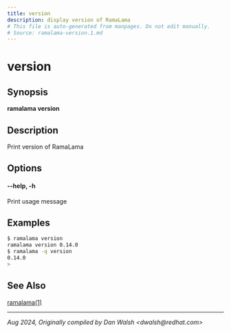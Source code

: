```yaml
---
title: version
description: display version of RamaLama
# This file is auto-generated from manpages. Do not edit manually.
# Source: ramalama-version.1.md
---
```


# version

## Synopsis
**ramalama version**

## Description
Print version of RamaLama

## Options

#### **--help**, **-h**
Print usage message

## Examples

```bash
$ ramalama version
ramalama version 0.14.0
$ ramalama -q version
0.14.0
>
```
## See Also
[ramalama(1)](/docs/commands/ramalama/)

---

*Aug 2024, Originally compiled by Dan Walsh &lt;dwalsh&#64;redhat.com&gt;*